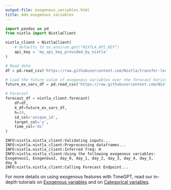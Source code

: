 ```yaml
---
output-file: exogenous_variables.html
title: Add exogenous variables
---
```



```python
import pandas as pd
from nixtla import NixtlaClient
```


```python
nixtla_client = NixtlaClient(
    # defaults to os.environ.get("NIXTLA_API_KEY")
    api_key = 'my_api_key_provided_by_nixtla'
)
```


```python
# Read data
df = pd.read_csv('https://raw.githubusercontent.com/Nixtla/transfer-learning-time-series/main/datasets/electricity-short-with-ex-vars.csv')

# Load the future value of exogenous variables over the forecast horizon
future_ex_vars_df = pd.read_csv('https://raw.githubusercontent.com/Nixtla/transfer-learning-time-series/main/datasets/electricity-short-future-ex-vars.csv')

# Forecast
forecast_df = nixtla_client.forecast(
    df=df, 
    X_df=future_ex_vars_df, 
    h=24,
    id_col='unique_id',
    target_col='y',
    time_col='ds'
)
```

``` text
INFO:nixtla.nixtla_client:Validating inputs...
INFO:nixtla.nixtla_client:Preprocessing dataframes...
INFO:nixtla.nixtla_client:Inferred freq: H
INFO:nixtla.nixtla_client:Using the following exogenous variables: Exogenous1, Exogenous2, day_0, day_1, day_2, day_3, day_4, day_5, day_6
INFO:nixtla.nixtla_client:Calling Forecast Endpoint...
```

For more details on using exogenous features with TimeGPT, read our
in-depth tutorials on [Exogenous
variables](https://docs.nixtla.io/docs/tutorials-exogenous_variables)
and on [Categorical
variables](https://docs.nixtla.io/docs/tutorials-categorical_variables).

